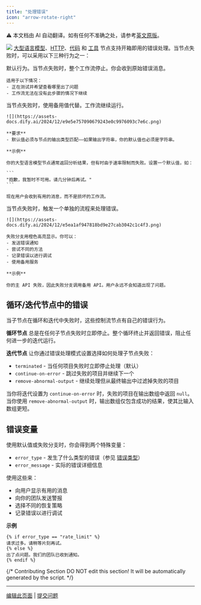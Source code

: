```yaml
---
title: "处理错误"
icon: "arrow-rotate-right"
---
```


<Note> ⚠️ 本文档由 AI 自动翻译。如有任何不准确之处，请参考[英文原版](/en/documentation/pages/build/predefined-error-handling-logic)。</Note>


![](https://assets-docs.dify.ai/2024/12/6e2655949889d4d162945d840d698649.png)
[大型语言模型](/en/guides/workflow/node/llm)、[HTTP](/en/guides/workflow/node/http-request)、[代码](/en/guides/workflow/node/code) 和 [工具](/en/guides/workflow/node/tools) 
节点支持开箱即用的错误处理。当节点失败时，可以采用以下三种行为之一：

<AccordionGroup>
  <Accordion title="无">
    默认行为。当节点失败时，整个工作流停止。你会收到原始错误消息。

    适用于以下情况：
    - 正在测试并希望查看哪里出了问题
    - 工作流无法在没有此步骤的情况下继续
  </Accordion>
  <Accordion title="默认值">
    当节点失败时，使用备用值代替。工作流继续运行。

    ![](https://assets-docs.dify.ai/2024/12/e9e5e757090679243e0c9976093c7e6c.png)

    **要求**
    - 默认值必须与节点的输出类型匹配——如果输出字符串，你的默认值也必须是字符串。

    **示例**

    你的大型语言模型节点通常返回分析结果，但有时由于速率限制而失败。设置一个默认值，如：

    ```
    "抱歉，我暂时不可用。请几分钟后再试。"
    ```

    现在用户会收到有用的消息，而不是损坏的工作流。
  </Accordion>
  <Accordion title="失败分支">
    当节点失败时，触发一个单独的流程来处理错误。

    ![](https://assets-docs.dify.ai/2024/12/e5ea1af947818bd9e27cab3042c1c4f3.png)

    失败分支用橙色高亮显示。你可以：
    - 发送错误通知
    - 尝试不同的方法
    - 记录错误以进行调试
    - 使用备用服务
    
    **示例**

    你的主 API 失败，因此失败分支调用备用 API。用户永远不会知道出现了问题。
  </Accordion>
</AccordionGroup>

## 循环/迭代节点中的错误

当子节点在循环和迭代中失败时，这些控制流节点有自己的错误行为。

**循环节点** 总是在任何子节点失败时立即停止。整个循环终止并返回错误，阻止任何进一步的迭代运行。

**迭代节点** 让你通过错误处理模式设置选择如何处理子节点失败：

- `terminated` - 当任何项目失败时立即停止处理（默认）
- `continue-on-error` - 跳过失败的项目并继续下一个
- `remove-abnormal-output` - 继续处理但从最终输出中过滤掉失败的项目

当你将迭代设置为 `continue-on-error` 时，失败的项目在输出数组中返回 `null`。当你使用 `remove-abnormal-output` 时，输出数组仅包含成功的结果，使其比输入数组更短。

## 错误变量

使用默认值或失败分支时，你会得到两个特殊变量：

- `error_type` - 发生了什么类型的错误（参见 [错误类型](en/guides/workflow/error-handling/error-type)）
- `error_message` - 实际的错误详细信息

使用这些来：
- 向用户显示有用的消息
- 向你的团队发送警报
- 选择不同的恢复策略
- 记录错误以进行调试

**示例**

```text
{% if error_type == "rate_limit" %}
请求过多。请稍等片刻再试。
{% else %}
出了点问题。我们的团队已收到通知。
{% endif %}
```

{/*
Contributing Section
DO NOT edit this section!
It will be automatically generated by the script.
*/}

---

[编辑此页面](https://github.com/langgenius/dify-docs/edit/main/zh-hans/documentation/pages/build/predefined-error-handling-logic.mdx) | [提交问题](https://github.com/langgenius/dify-docs/issues/new?template=docs.yml)

